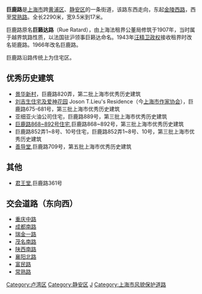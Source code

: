 {{Infobox China Road
|路牌类型=Shanghai
|中文道路名称=巨鹿路
|走向1=东
|走向2=西
|走向1(E)=E
|道路英文名=Julu Rd.
|走向2(E)=W
|图片=File:Julu Rd..JPG
|图片说明=巨鹿路襄阳北路以西段街景
|道路属性=
|道路总长度=
|车速限制=
|行车线数量=
|所在地区= [[上海市|上海市]][[黄浦区|黄浦区]]、[[静安区|静安区]]
|起点= [[重庆中路|重庆中路]]
|终点= [[常熟路_(上海)|常熟路]]
|道路命名日期= 1966年
|命名缘由= 
|道路旧名= [[巨籁达|巨籁达]]路、钜鹿路
|道路动工日期= 1907年
|通车日期= 
|路段主要建筑= 
}}

'''巨鹿路'''是[[上海市|上海市]]跨[[黄浦区|黄浦区]]、[[静安区|静安区]]的一条街道，该路东西走向，东起[[金陵西路_(上海)|金陵西路]]，西至[[常熟路_(上海)|常熟路]]。全长2290米，宽9.5米到17米。

巨鹿路原名'''巨籁达路'''（Rue Ratard），由上海法租界公董局修筑于1907年，当时属于越界筑路性质，以法国驻沪领事巨籁达命名。1943年[[汪精卫政权|汪精卫政权]]接收租界时改名钜鹿路。1966年改名巨鹿路。

巨鹿路沿路传统上为住宅区。

== 优秀历史建筑== 
*[[景华新村|景华新村]]，巨鹿路820弄，第二批上海市优秀历史建筑
*[[刘吉生住宅及爱神花园|刘吉生住宅及爱神花园]] Joson T.Lieu's Residence（今[[上海市作家协会|上海市作家协会]]），巨鹿路675-681号，第三批上海市优秀历史建筑
*亚细亚火油公司住宅，巨鹿路889号，第三批上海市优秀历史建筑
*[[巨鹿路868~892号住宅|巨鹿路868~892号住宅]],巨鹿路868~892号，第三批上海市优秀历史建筑
*巨鹿路852弄1~8号、10号住宅，巨鹿路852弄1~8号、10号，第三批上海市优秀历史建筑
*[[善导堂|善导堂]],巨鹿路709号，第五批上海市优秀历史建筑

== 其他== 
*[[君王堂|君王堂]],巨鹿路361号

== 交会道路（东向西） ==
*[[重庆中路_(上海)|重庆中路]]
*[[成都南路_(上海)|成都南路]]
*[[瑞金一路|瑞金一路]]
*[[茂名南路_(上海)|茂名南路]]
*[[陕西南路_(上海)|陕西南路]]
*[[襄阳北路|襄阳北路]]
*[[富民路|富民路]]
*[[常熟路_(上海)|常熟路]]

{{SH-stub}}


[[Category:卢湾区|Category:卢湾区]]
[[Category:静安区|Category:静安区]]
[[Category:上海道路|J]]
[[Category:上海市风貌保护道路|Category:上海市风貌保护道路]]
